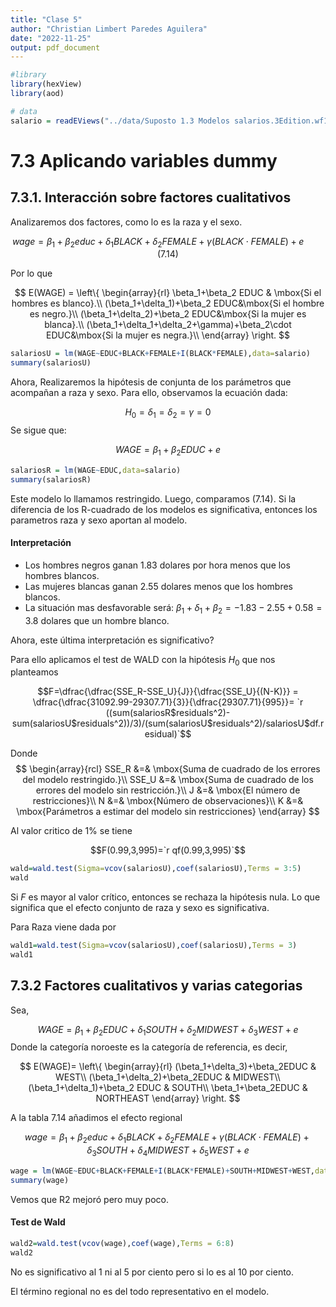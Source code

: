 ```yaml
---
title: "Clase 5"
author: "Christian Limbert Paredes Aguilera"
date: "2022-11-25"
output: pdf_document
---
```



```r
#library
library(hexView)
library(aod)
```

```r
# data
salario = readEViews("../data/Suposto 1.3 Modelos salarios.3Edition.wf1")
```



# 7.3 Aplicando variables dummy

## 7.3.1. Interacción sobre factores cualitativos

Analizaremos dos factores, como lo es la raza y el sexo.

$$wage = \beta_1+\beta_2 educ + \delta_1 BLACK + \delta_2 FEMALE + \gamma(BLACK\cdot FEMALE)+e\qquad (7.14)$$

Por lo que

$$
E(WAGE) = 
  \left\{
    \begin{array}{rl}
      \beta_1+\beta_2 EDUC & \mbox{Si el hombres es blanco}.\\
      (\beta_1+\delta_1)+\beta_2 EDUC&\mbox{Si el hombre es negro.}\\
      (\beta_1+\delta_2)+\beta_2 EDUC&\mbox{Si la mujer es blanca}.\\
      (\beta_1+\delta_1+\delta_2+\gamma)+\beta_2\cdot EDUC&\mbox{Si la mujer es negra.}\\
    \end{array}
  \right.
$$

```r
salariosU = lm(WAGE~EDUC+BLACK+FEMALE+I(BLACK*FEMALE),data=salario)
summary(salariosU)
```

Ahora, Realizaremos la hipótesis de conjunta de los parámetros que acompañan a raza y sexo. Para ello, observamos la ecuación dada:

$$
H_0=\delta_1=\delta_2=\gamma=0
$$
Se sigue que:

$$WAGE=\beta_1+\beta_2EDUC+e$$

```r
salariosR = lm(WAGE~EDUC,data=salario)
summary(salariosR)
```

Este modelo lo llamamos restringido. Luego, comparamos (7.14). Si la diferencia de los R-cuadrado de los modelos es significativa, entonces los parametros raza y sexo aportan al modelo.

#### Interpretación

- Los hombres negros ganan 1.83 dolares por hora  menos que los hombres blancos.
- Las mujeres blancas ganan 2.55 dolares menos que los hombres blancos.
- La situación mas desfavorable será: $\beta_1+\delta_1+\beta_2=-1.83-2.55+0.58=3.8$ dolares que un hombre blanco.

Ahora, este última interpretación es significativo?

Para ello aplicamos el test de WALD con la hipótesis $H_0$ que nos planteamos

$$F=\dfrac{\dfrac{SSE_R-SSE_U}{J}}{\dfrac{SSE_U}{(N-K)}} = \dfrac{\dfrac{31092.99-29307.71}{3}}{\dfrac{29307.71}{995}}= `r ((sum(salariosR$residuals^2)-sum(salariosU$residuals^2))/3)/(sum(salariosU$residuals^2)/salariosU$df.residual)`$$

Donde
$$
  \begin{array}{rcl}
    SSE_R &=& \mbox{Suma de cuadrado de los errores del modelo restringido.}\\
    SSE_U &=& \mbox{Suma de cuadrado de los errores del modelo sin restricción.}\\
    J &=& \mbox{El número de restricciones}\\
    N &=& \mbox{Número de observaciones}\\
    K &=& \mbox{Parámetros a estimar del modelo sin restricciones}
  \end{array}
$$

Al valor critico de $1\%$ se tiene

$$F(0.99,3,995)=`r qf(0.99,3,995)`$$

```r
wald=wald.test(Sigma=vcov(salariosU),coef(salariosU),Terms = 3:5)
wald
```

Si $F$ es mayor al valor crítico, entonces se rechaza la hipótesis nula. Lo que significa que el efecto conjunto de raza y sexo es significativa.


Para Raza viene dada por
```r
wald1=wald.test(Sigma=vcov(salariosU),coef(salariosU),Terms = 3)
wald1
```



## 7.3.2 Factores cualitativos y varias categorias

Sea,

$$WAGE=\beta_1+\beta_2EDUC+\delta_1SOUTH+\delta_2MIDWEST+\delta_3WEST+e$$
Donde la categoría noroeste es la categoría de referencia, es decir,

$$
E(WAGE)=
  \left\{
    \begin{array}{rl}
      (\beta_1+\delta_3)+\beta_2EDUC & WEST\\
      (\beta_1+\delta_2)+\beta_2EDUC & MIDWEST\\
      (\beta_1+\delta_1)+\beta_2 EDUC & SOUTH\\
      \beta_1+\beta_2EDUC & NORTHEAST
    \end{array}
  \right.
$$

A la tabla 7.14 añadimos el efecto regional

$$wage = \beta_1+\beta_2 educ + \delta_1 BLACK + \delta_2 FEMALE + \gamma(BLACK\cdot FEMALE)+ \delta_3SOUTH+\delta_4MIDWEST+\delta_5WEST + e$$

```r
wage = lm(WAGE~EDUC+BLACK+FEMALE+I(BLACK*FEMALE)+SOUTH+MIDWEST+WEST,data=salario)
summary(wage)
```

Vemos que R2 mejoró pero muy poco.

#### Test de Wald

```r
wald2=wald.test(vcov(wage),coef(wage),Terms = 6:8)
wald2
```
No es significativo al 1 ni al 5 por ciento pero si lo es al 10 por ciento.

El término regional no es del todo representativo en el modelo.
